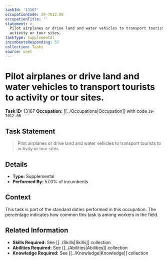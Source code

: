 ```yaml
---
taskId: '13167'
occupationCode: 39-7012.00
occupationTitle: ''
statement: >-
  Pilot airplanes or drive land and water vehicles to transport tourists to
  activity or tour sites.
taskType: Supplemental
incumbentsResponding: 57
collection: Tasks
source: onet
---
```

# Pilot airplanes or drive land and water vehicles to transport tourists to activity or tour sites.

**Task ID:** 13167
**Occupation:** [[../Occupations|Occupation]] with code `39-7012.00`

## Task Statement

> Pilot airplanes or drive land and water vehicles to transport tourists to activity or tour sites.

## Details

- **Type:** Supplemental
- **Performed By:** 57.0% of incumbents

## Context

This task is part of the standard duties performed in this occupation. The percentage indicates how common this task is among workers in the field.

## Related Information

- **Skills Required:** See [[../Skills|Skills]] collection
- **Abilities Required:** See [[../Abilities|Abilities]] collection
- **Knowledge Required:** See [[../Knowledge|Knowledge]] collection
